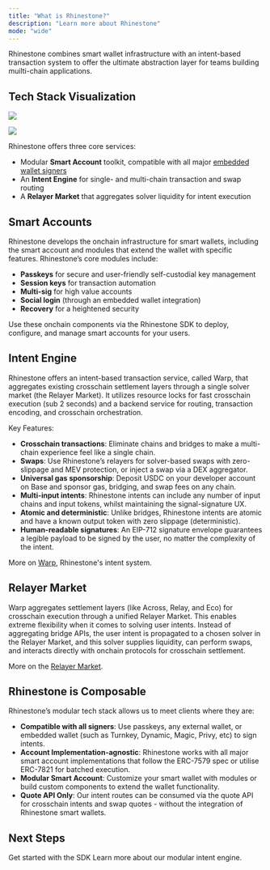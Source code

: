 ```yaml
---
title: "What is Rhinestone?"
description: "Learn more about Rhinestone"
mode: "wide"
---
```


Rhinestone combines smart wallet infrastructure with an intent-based transaction system to offer the ultimate abstraction layer for teams building muilti-chain applications.

## Tech Stack Visualization

<img
  className="block dark:hidden"
  src="/images/rhinestone_tech_stack_light.png"
/>

<img
  className="hidden dark:block"
  src="/images/rhinestone_tech_stack_dark.png"
/>

Rhinestone offers three core services: 
- Modular **Smart Account** toolkit, compatible with all major [embedded wallet signers](../../sdk/smart-wallet/signers/dynamic)
- An **Intent Engine** for single- and multi-chain transaction and swap routing
- A **Relayer Market** that aggregates solver liquidity for intent execution

## Smart Accounts

Rhinestone develops the onchain infrastructure for smart wallets, including the smart account and modules that extend the wallet with specific features. Rhinestone’s core modules include:

- **Passkeys** for secure and user-friendly self-custodial key management 
- **Session keys** for transaction automation
- **Multi-sig** for high value accounts
- **Social login** (through an embedded wallet integration)
- **Recovery** for a heightened security

Use these onchain components via the Rhinestone SDK to deploy, configure, and manage smart accounts for your users.

## Intent Engine

Rhinestone offers an intent-based transaction service, called Warp, that aggregates existing crosschain settlement layers through a single solver market (the Relayer Market). It utilizes resource locks for fast crosschain execution (sub 2 seconds) and a backend service for routing, transaction encoding, and crosschain orchestration.

Key Features:
- **Crosschain transactions**: Eliminate chains and bridges to make a multi-chain experience feel like a single chain.
- **Swaps**: Use Rhinestone’s relayers for solver-based swaps with zero-slippage and MEV protection, or inject a swap via a DEX aggregator.  
- **Universal gas sponsorship**: Deposit USDC on your developer account on Base and sponsor gas, bridging, and swap fees on any chain. 
- **Multi-input intents**: Rhinestone intents can include any number of input chains and input tokens, whilst maintaining the signal-signature UX.
- **Atomic and deterministic**: Unlike bridges, Rhinestone intents are atomic and have a known output token with zero slippage (deterministic).
- **Human-readable signatures**: An EIP-712 signature envelope guarantees a legible payload to be signed by the user, no matter the complexity of the intent.

More on [Warp](./rhinestone-intents), Rhinestone's intent system.

## Relayer Market

Warp aggregates settlement layers (like Across, Relay, and Eco) for crosschain execution through a unified Relayer Market. This enables extreme flexibility when it comes to solving user intents. Instead of aggregating bridge APIs, the user intent is propagated to a chosen solver in the Relayer Market, and this solver supplies liquidity, can perform swaps, and interacts directly with onchain protocols for crosschain settlement.   

More on the [Relayer Market](./rhinestone-intents#relayer-market).

## Rhinestone is Composable

Rhinestone’s modular tech stack allows us to meet clients where they are:
- **Compatible with all signers**: Use passkeys, any external wallet, or embedded wallet (such as Turnkey, Dynamic, Magic, Privy, etc) to sign intents.
- **Account Implementation-agnostic**: Rhinestone works with all major smart account implementations that follow the ERC-7579 spec or utilise ERC-7821 for batched execution.
- **Modular Smart Account**: Customize your smart wallet with modules or build custom components to extend the wallet functionality. 
- **Quote API Only**: Our intent routes can be consumed via the quote API for crosschain intents and swap quotes - without the integration of Rhinestone smart wallets.

## Next Steps

<Columns cols={2}>
  <Card title="Quickstart" icon="circle-chevron-right" href="../../sdk/quickstart">
    Get started with the SDK
  </Card>

  <Card title="Rhinestone Intents (aka Warp)" icon="workflow" href="./rhinestone-intents">
    Learn more about our modular intent engine.
  </Card>
</Columns>
